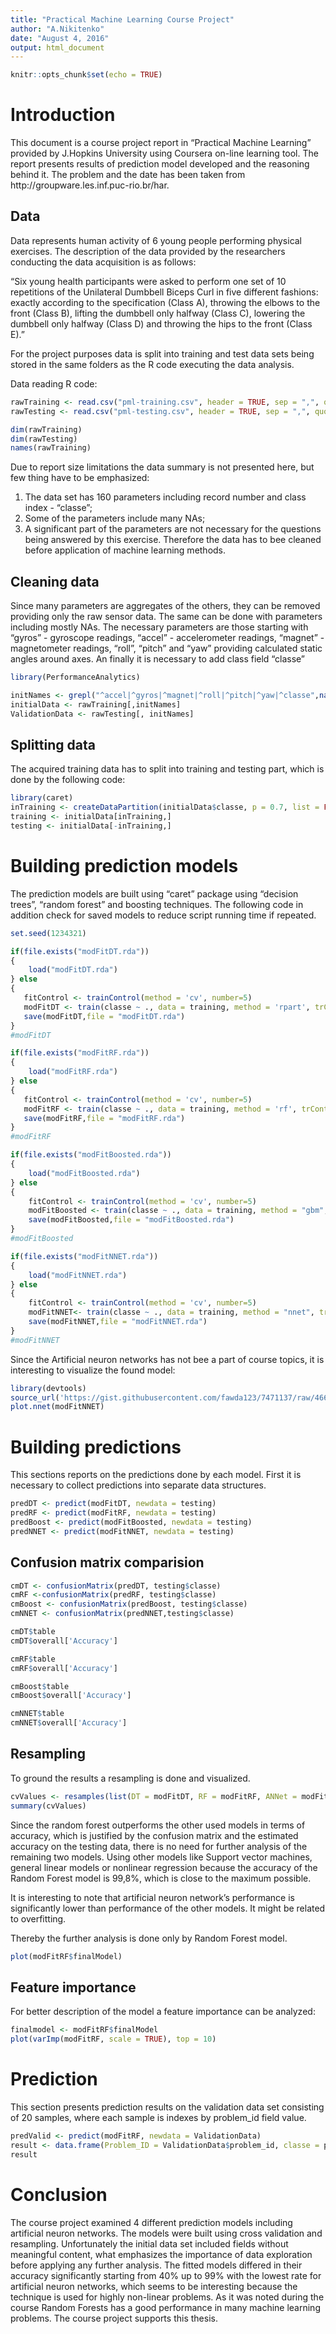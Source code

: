 ---
title: "Practical Machine Learning Course Project"
author: "A.Nikitenko"
date: "August 4, 2016"
output: html_document
---

```{r setup, include=FALSE}
knitr::opts_chunk$set(echo = TRUE)
```

# Introduction

This document is a course project report in "Practical Machine Learning" provided by J.Hopkins University using Coursera on-line learning tool. The report presents results of prediction model developed and the reasoning behind it. 
The problem and the date has been taken from http://groupware.les.inf.puc-rio.br/har. 

## Data

Data represents human activity of 6 young people performing physical exercises. The description of the data provided by the researchers conducting the data acquisition is as follows:

"Six young health participants were asked to perform one set of 10 repetitions of the Unilateral Dumbbell Biceps Curl in five different fashions: exactly according to the specification (Class A), throwing the elbows to the front (Class B), lifting the dumbbell only halfway (Class C), lowering the dumbbell only halfway (Class D) and throwing the hips to the front (Class E)."

For the project purposes data is split into training and test data sets being stored in the same folders as the R code executing the data analysis. 

Data reading R code:

```{r data, echo = TRUE}
rawTraining <- read.csv("pml-training.csv", header = TRUE, sep = ",", quote = "\"", dec = ".", na.strings = "NA")
rawTesting <- read.csv("pml-testing.csv", header = TRUE, sep = ",", quote = "\"", dec = ".", na.strings = "NA")

dim(rawTraining)
dim(rawTesting)
names(rawTraining)
```

Due to report size limitations the data summary is not presented here, but few thing have to be emphasized:

1) The data set has 160 parameters including record number and class index - "classe";
2) Some of the parameters include many NAs;
3) A significant part of the parameters are not necessary for the questions being answered by this exercise. Therefore the data has to bee cleaned before application of machine learning methods.

## Cleaning data

Since many parameters are aggregates of the others, they can be removed providing only the raw sensor data. The same can be done with parameters including mostly NAs. The necessary parameters are those starting with "gyros" - gyroscope readings, "accel" - accelerometer readings, "magnet" - magnetometer readings, "roll", "pitch" and "yaw" providing calculated static angles around axes. An finally it is necessary to add class field "classe"

```{r clean data, echo = TRUE, results="hide"}
library(PerformanceAnalytics)

initNames <- grepl("^accel|^gyros|^magnet|^roll|^pitch|^yaw|^classe",names(rawTraining))
initialData <- rawTraining[,initNames]
ValidationData <- rawTesting[, initNames]
```

## Splitting data

The acquired training data has to split into training and testing part, which is done by the following code:

```{r splitting data, echo = TRUE, results="hide"}
library(caret)
inTraining <- createDataPartition(initialData$classe, p = 0.7, list = FALSE)
training <- initialData[inTraining,]
testing <- initialData[-inTraining,]
```

# Building prediction models

The prediction models are built using "caret" package using "decision trees", "random forest" and boosting techniques. The following code in addition check for saved models to reduce script running time if repeated. 

```{r building models rpart, echo = TRUE, results="hide"}
set.seed(1234321)

if(file.exists("modFitDT.rda"))
{
    load("modFitDT.rda")
} else
{
   fitControl <- trainControl(method = 'cv', number=5)
   modFitDT <- train(classe ~ ., data = training, method = 'rpart', trControl = fitControl) 
   save(modFitDT,file = "modFitDT.rda")
}
#modFitDT
```


```{r building models rf, echo = TRUE, results="hide"}
if(file.exists("modFitRF.rda"))
{
    load("modFitRF.rda")
} else
{
   fitControl <- trainControl(method = 'cv', number=5)
   modFitRF <- train(classe ~ ., data = training, method = 'rf', trControl = fitControl, ntree = 100) 
   save(modFitRF,file = "modFitRF.rda")
}
#modFitRF
```


```{r building models boost, echo = TRUE, results="hide"}
if(file.exists("modFitBoosted.rda"))
{
    load("modFitBoosted.rda")
} else
{
    fitControl <- trainControl(method = 'cv', number=5)
    modFitBoosted <- train(classe ~ ., data = training, method = "gbm", trControl = fitControl, verbose=FALSE)
    save(modFitBoosted,file = "modFitBoosted.rda")
}
#modFitBoosted 
```

```{r building models nnet, echo = TRUE, results="hide"}
if(file.exists("modFitNNET.rda"))
{
    load("modFitNNET.rda")
} else
{
    fitControl <- trainControl(method = 'cv', number=5)
    modFitNNET<- train(classe ~ ., data = training, method = "nnet", trControl = fitControl, verbose=FALSE)
    save(modFitNNET,file = "modFitNNET.rda")
}
#modFitNNET
```

Since the Artificial neuron networks has not bee a part of course topics, it is interesting to visualize the found model:

```{r, dpi = 960, dev = 'png', dev.args=list(pointsize=6), results="hide" }
library(devtools)
source_url('https://gist.githubusercontent.com/fawda123/7471137/raw/466c1474d0a505ff044412703516c34f1a4684a5/nnet_plot_update.r')
plot.nnet(modFitNNET)
```

# Building predictions

This sections reports on the predictions done by each model.
First it is necessary to collect predictions into separate data structures.


```{r predictions, echo = TRUE, results="hide"}
predDT <- predict(modFitDT, newdata = testing)
predRF <- predict(modFitRF, newdata = testing)
predBoost <- predict(modFitBoosted, newdata = testing)
predNNET <- predict(modFitNNET, newdata = testing)
```

## Confusion matrix comparision

```{r confusion, echo = TRUE}
cmDT <- confusionMatrix(predDT, testing$classe)
cmRF <-confusionMatrix(predRF, testing$classe)
cmBoost <- confusionMatrix(predBoost, testing$classe)
cmNNET <- confusionMatrix(predNNET,testing$classe)

cmDT$table
cmDT$overall['Accuracy']

cmRF$table
cmRF$overall['Accuracy']

cmBoost$table
cmBoost$overall['Accuracy']

cmNNET$table
cmNNET$overall['Accuracy']
```

## Resampling

To ground the results a resampling is done and visualized.

```{r resampling, echo = TRUE}
cvValues <- resamples(list(DT = modFitDT, RF = modFitRF, ANNet = modFitNNET))
summary(cvValues)
```


Since the random forest outperforms the other used models in terms of accuracy, which is justified by the confusion matrix and the estimated accuracy on the testing data, there is no need for further analysis of the remaining two models. Using other models like Support vector machines, general linear models or nonlinear regression because the accuracy of the Random Forest model is 99,8%, which is close to the maximum possible. 

It is interesting to note that artificial neuron network's performance is significantly lower than performance of the other models. It might be related to overfitting. 

Thereby the further analysis is done only by Random Forest model. 

```{r Random forest, echo = TRUE, dpi = 960, dev = 'png', dev.args=list(pointsize=6) }
plot(modFitRF$finalModel)

```

## Feature importance

For better description of the model a feature importance can be analyzed:

```{r features, echo = TRUE, dpi = 960, dev = 'png', dev.args=list(pointsize=6) }
finalmodel <- modFitRF$finalModel
plot(varImp(modFitRF, scale = TRUE), top = 10)
```


# Prediction

This section presents prediction results on the validation data set consisting of 20 samples, where each sample is indexes by problem_id field value.

```{r validation prediction, echo = TRUE}
predValid <- predict(modFitRF, newdata = ValidationData)
result <- data.frame(Problem_ID = ValidationData$problem_id, classe = predValid)
result
```

# Conclusion

The course project examined 4 different prediction models including artificial neuron networks. The models were built using cross validation and resampling. Unfortunately the initial data set included fields without meaningful content, what emphasizes the importance of data exploration before applying any further analysis. The fitted models differed in their accuracy significantly starting from 40% up to 99% with the lowest rate for artificial neuron networks, which seems to be interesting because the technique is used for highly non-linear problems. 
As it was noted during the course Random Forests has a good performance in many machine learning problems. The course project supports this thesis. 